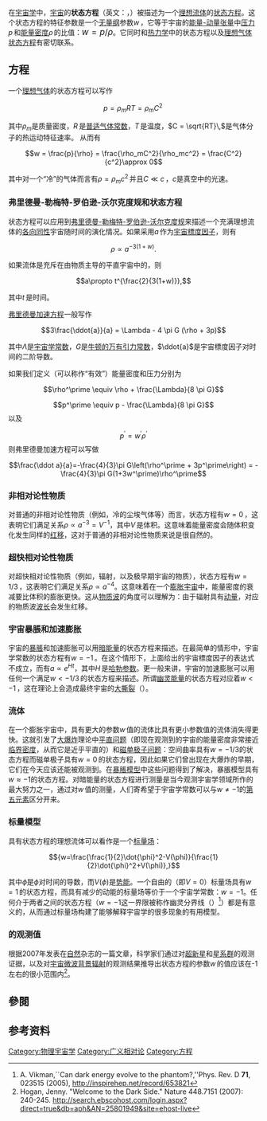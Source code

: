 {{NoteTA|G1=物理学}}
在[[物理宇宙学|宇宙学]]中，[[宇宙|宇宙]]的'''状态方程'''（英文：{{lang|en|Equation of state}}，{{lang|en|EOS}}）被描述为一个[[理想流体|理想流体]]的[[状态方程|状态方程]]。这个状态方程的特征参数是一个[[量纲|无量纲]]参数<math>w\,</math>，它等于宇宙的[[能量-动量张量|能量-动量张量]]中[[压力_(物理学)|压力]]<math>p\,</math>和[[密度|能量密度]]<math>\rho\,</math>的比值：<big><math> w=p/\rho </math></big>。它同时和[[热力学|热力学]]中的状态方程以及[[理想气体状态方程|理想气体状态方程]]有密切联系。

== 方程 == 
一个[[理想气体|理想气体]]的状态方程可以写作

:<math>p = \rho_m RT = \rho_m C^2\,</math>

其中<math>\rho_m</math>是质量密度，<math>R\,</math>是[[普适气体常数|普适气体常数]]，<math>T\,</math>是温度，<math>C = \sqrt{RT}\,</math>是气体分子的热运动特征速率。
从而有

:<math>w = \frac{p}{\rho} =  \frac{\rho_mC^2}{\rho_mc^2} = \frac{C^2}{c^2}\approx 0</math>

其中对一个“冷”的气体而言有<math>\rho = \rho_mc^2\,</math>并且<math>C\ll c\,</math>，''c''是真空中的光速。

===弗里德曼-勒梅特-罗伯逊-沃尔克度规和状态方程===
状态方程可以应用到[[弗里德曼-勒梅特-罗伯逊-沃尔克度规|弗里德曼-勒梅特-罗伯逊-沃尔克度规]]来描述一个充满理想流体的[[各向同性|各向同性]]宇宙随时间的演化情况。如果采用<math>a\,</math>作为[[宇宙標度因子|宇宙標度因子]]，则有

:<math>\rho\propto a^{-3(1+w)}.</math>

如果流体是充斥在由物质主导的平直宇宙中的，则

:<math>a\propto t^{\frac{2}{3(1+w)}},</math>

其中<math>t\,</math>是时间。

[[弗里德曼方程|弗里德曼加速方程]]一般写作

:<math>3\frac{\ddot{a}}{a} =  \Lambda - 4 \pi G (\rho + 3p)</math>

其中<math>\Lambda</math>是[[宇宙学常数|宇宙学常数]]，<math>G</math>是[[万有引力常数|牛顿的万有引力常数]]，<math>\ddot{a}</math>是宇宙標度因子对时间的二阶导数。

如果我们定义（可以称作“有效”）能量密度和压力分别为

:<math>\rho^\prime \equiv \rho + \frac{\Lambda}{8 \pi G}</math>
:<math>p^\prime \equiv p - \frac{\Lambda}{8 \pi G}</math>
以及
:<math> p^\prime = w^\prime\rho^\prime</math>
则弗里德曼加速方程可以写做
:<math>\frac{\ddot a}{a}=-\frac{4}{3}\pi G\left(\rho^\prime + 3p^\prime\right) = -\frac{4}{3}\pi G(1+3w^\prime)\rho^\prime</math>

=== 非相对论性物质 ===
对普通的非相对论性物质（例如，冷的尘埃气体等）而言，状态方程有<math>w=0\,</math>，这表明它们满足关系<math>\rho\propto a^{-3}=V^{-1}</math>，其中<math>V\,</math>是体积。这意味着能量密度会随体积变化发生同样的[[红移|红移]]，这对于普通的非相对论性物质来说是很自然的。

=== 超快相对论性物质 ===
对超快相对论性物质（例如，辐射，以及极早期宇宙的物质），状态方程有<math>w=1/3\,</math>，这表明它们满足关系<math>\rho\propto a^{-4}</math>。这意味着在一个[[膨胀宇宙|膨胀宇宙]]中，能量密度的衰减要比体积的膨胀更快。这从[[物质波|物质波]]的角度可以理解为：由于辐射具有[[动量|动量]]，对应的物质波[[波长|波长]]会发生红移。

=== 宇宙暴脹和加速膨胀 ===
宇宙的[[暴脹模型|暴脹]]和加速膨胀可以用[[暗能量|暗能量]]的状态方程来描述。在最简单的情形中，宇宙学常数的状态方程有<math>w=-1\,</math>。在这个情形下，上面给出的宇宙標度因子的表达式不成立，而有<math>a\propto e^{Ht}</math>，其中<math>H\,</math>是[[哈勃常数|哈勃参数]]。更一般来讲，宇宙的加速膨胀可以用任何一个满足<math>w<-1/3\,</math>的状态方程来描述。所谓[[幽灵能量|幽灵能量]]的状态方程对应着<math>w<-1\,</math>，这在理论上会造成最终宇宙的[[大撕裂|大撕裂]]（{{lang|en|Big Rip}}）。

=== 流体 ===
在一个膨胀宇宙中，具有更大的参数<math>w\,</math>值的流体比具有更小参数值的流体消失得更快。这就引发了[[大爆炸|大爆炸]]理论中[[平直问题|平直问题]]（即现在观测到的宇宙的能量密度非常接近[[临界密度|临界密度]]，从而它是近乎平直的）和[[磁单极子|磁单极子问题]]：空间曲率具有<math>w=-1/3</math>的状态方程而磁单极子具有<math>w=0\,</math>的状态方程，因此如果它们曾出现在大爆炸的早期，它们在今天应该还能被观测到。在[[暴脹模型|暴脹模型]]中这些问题得到了解决，暴脹模型具有<math>w\approx -1</math>的状态方程。对暗能量的状态方程进行测量是当今观测宇宙学领域所作的最大努力之一，通过对<math>w\,</math>值的测量，人们寄希望于宇宙学常数可以与<math>w\ne -1</math>的[[第五元素_(物理学)|第五元素]]区分开来。

=== 标量模型 ===

具有状态方程的理想流体可以看作是一个[[标量场|标量场]]：

:<math>{w=\frac{\frac{1}{2}\dot{\phi}^2-V(\phi)}{\frac{1}{2}\dot{\phi}^2+V(\phi)},}</math>

其中<math>\dot{\phi}</math>是<math>\phi</math>对时间的导数，而<math>V(\phi)</math>是[[势能|势能]]。一个自由的（即<math>V=0</math>）标量场具有<math>w=1\,</math>的状态方程，而具有减少的动能的标量场等价于一个宇宙学常数：<math>w=-1</math>。任何介于两者之间的状态方程（<math>w=-1</math>这一界限被称作幽灵分界线（{{lang|en|Phantom Divide Line}}）<ref>A. Vikman,``Can dark energy evolve to the phantom?,''Phys. Rev. D '''71''', 023515 (2005), http://inspirehep.net/record/653821</ref>）都是有意义的，从而通过标量场构建了能够解释宇宙学的很多现象的有用模型。

=== {{lang|en|w}}的观测值 ===
根据2007年发表在[[自然_(期刊)|自然]]杂志的一篇文章，科学家们通过对[[超新星|超新星]]和[[星系群|星系群]]的观测证据，以及对[[宇宙微波背景辐射|宇宙微波背景辐射]]的观测结果推导出状态方程的参数<math>w\,</math>的值应该在-1左右的很小范围内<ref>Hogan, Jenny. "Welcome to the Dark Side." Nature 448.7151 (2007): 240-245. http://search.ebscohost.com/login.aspx?direct=true&db=aph&AN=25801949&site=ehost-live</ref>。

== 參閱 ==
{{cosmology}}

== 参考资料 ==
{{reflist}}

[[Category:物理宇宙学|Category:物理宇宙学]]
[[Category:广义相对论|Category:广义相对论]]
[[Category:方程|Category:方程]]